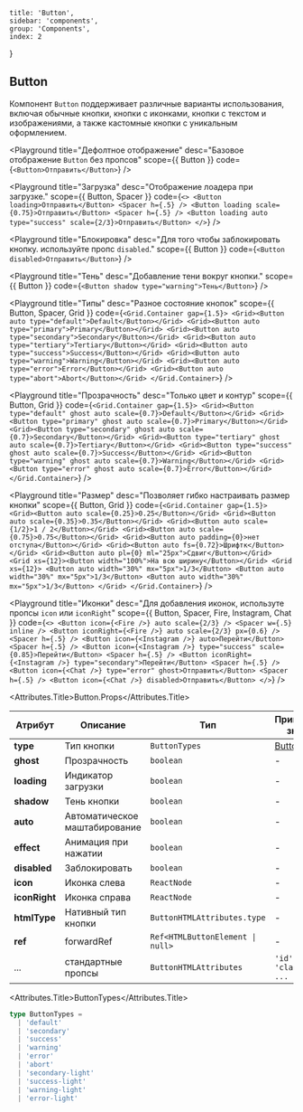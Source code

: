 
	title: 'Button',
	sidebar: 'components',
	group: 'Components',
	index: 2
}

## Button


Компонент `Button` поддерживает различные варианты использования,
включая обычные кнопки, кнопки с иконками, кнопки с текстом и изображениями,
а также кастомные кнопки с уникальным оформлением.

<Playground
  title="Дефолтное отображение"
  desc="Базовое отображение `Button` без пропсов"
  scope={{ Button }}
  code={`
		<Button>Отправить</Button>
	`}
/>


<Playground
  title="Загрузка"
  desc="Отображение лоадера при загрузке."
  scope={{ Button, Spacer }}
  code={`
<>
	<Button loading>Отправить</Button>
	<Spacer h={.5} />
	<Button loading scale={0.75}>Отправить</Button>
	<Spacer h={.5} />
	<Button loading auto type="success" scale={2/3}>Отправить</Button>
</>
`}
/>

<Playground
  title="Блокировка"
  desc="Для того чтобы заблокировать кнопку. используйте пропс `disabled`."
  scope={{ Button }}
  code={`
		<Button disabled>Отправить</Button>
	`}
/>

<Playground
  title="Тень"
  desc="Добавление тени вокруг кнопки."
  scope={{ Button }}
  code={`
		<Button shadow type="warning">Тень</Button>
	`}
/>


<Playground
  title="Типы"
  desc="Разное состояние кнопок"
  scope={{ Button, Spacer, Grid }}
  code={`
<Grid.Container gap={1.5}>
  <Grid><Button auto type="default">Default</Button></Grid>
  <Grid><Button auto type="primary">Primary</Button></Grid>
  <Grid><Button auto type="secondary">Secondary</Button></Grid>
  <Grid><Button auto type="tertiary">Tertiary</Button></Grid>
  <Grid><Button auto type="success">Success</Button></Grid>
  <Grid><Button auto type="warning">Warning</Button></Grid>
  <Grid><Button auto type="error">Error</Button></Grid>
  <Grid><Button auto type="abort">Abort</Button></Grid>
</Grid.Container>
`}
/>


<Playground
  title="Прозрачность"
  desc="Только цвет и контур"
  scope={{ Button, Grid }}
  code={`
<Grid.Container gap={1.5}>
  <Grid><Button type="default" ghost auto scale={0.7}>Default</Button></Grid>
  <Grid><Button type="primary" ghost auto scale={0.7}>Primary</Button></Grid>
  <Grid><Button type="secondary" ghost auto scale={0.7}>Secondary</Button></Grid>
  <Grid><Button type="tertiary" ghost auto scale={0.7}>Tertiary</Button></Grid>
  <Grid><Button type="success" ghost auto scale={0.7}>Success</Button></Grid>
  <Grid><Button type="warning" ghost auto scale={0.7}>Warning</Button></Grid>
  <Grid><Button type="error" ghost auto scale={0.7}>Error</Button></Grid>
</Grid.Container>
`}
/>


<Playground
  title="Размер"
  desc="Позволяет гибко настраивать размер кнопки"
  scope={{ Button, Grid }}
  code={`
<Grid.Container gap={1.5}>
  <Grid><Button auto scale={0.25}>0.25</Button></Grid>
  <Grid><Button auto scale={0.35}>0.35</Button></Grid>
  <Grid><Button auto scale={1/2}>1 / 2</Button></Grid>
  <Grid><Button auto scale={0.75}>0.75</Button></Grid>
  <Grid><Button auto padding={0}>нет отступа</Button></Grid>
  <Grid><Button auto fs={0.72}>Шрифтк</Button></Grid>
  <Grid><Button auto pl={0} ml="25px">Сдвиг</Button></Grid>
  <Grid xs={12}><Button width="100%">На всю ширину</Button></Grid>
  <Grid xs={12}>
    <Button auto width="30%" mx="5px">1/3</Button>
    <Button auto width="30%" mx="5px">1/3</Button>
    <Button auto width="30%" mx="5px">1/3</Button>
  </Grid>
</Grid.Container>
`}
/>


<Playground
  title="Иконки"
  desc="Для добавления иконок, используте пропсы `icon` или `iconRight`"
  scope={{ Button, Spacer, Fire, Instagram, Chat }}
  code={`
<>
  <Button icon={<Fire />} auto scale={2/3} />
  <Spacer w={.5} inline />
  <Button iconRight={<Fire />} auto scale={2/3} px={0.6} />
  <Spacer h={.5} />
  <Button icon={<Instagram />} auto>Перейти</Button>
  <Spacer h={.5} />
  <Button icon={<Instagram />} type="success" scale={0.85}>Перейти</Button>
  <Spacer h={.5} />
  <Button iconRight={<Instagram />} type="secondary">Перейти</Button>
  <Spacer h={.5} />
  <Button icon={<Chat />} type="error" ghost>Отправить</Button>
  <Spacer h={.5} />
  <Button icon={<Chat />} disabled>Отправить</Button>
</>
`}
/>


<Attributes edit="/components/button.mdx">

<Attributes.Title>Button.Props</Attributes.Title>

| Атрибут       | Описание                                  | Тип                                             | Принимаемые значения        | Деф. значение   |
| ------------- | ----------------------------------------- | ----------------------------------------------- | --------------------------- | --------- |
| **type**      | Тип кнопки                                | `ButtonTypes`                                   | [ButtonTypes](#buttontypes) | `default` |
| **ghost**     | Прозрачность                              | `boolean`                                       | -                           | `false`   |
| **loading**   | Индикатор загрузки                        | `boolean`                                       | -                           | `false`   |
| **shadow**    | Тень кнопки                               | `boolean`                                       | -                           | `false`   |
| **auto**      | Автоматическое маштабирование             | `boolean`                                       | -                           | `false`   |
| **effect**    | Анимация при нажатии                      | `boolean`                                       | -                           | `true`    |
| **disabled**  | Заблокировать                             | `boolean`                                       | -                           | `false`   |
| **icon**      | Иконка слева                              | `ReactNode`                                     | -                           | -         |
| **iconRight** | Иконка справа                             | `ReactNode`                                     | -                           | -         |
| **htmlType**  | Нативный тип кнопки                       | `ButtonHTMLAttributes.type`                     | -                           | `button`  |
| **ref**       | forwardRef                                | <Code>Ref<HTMLButtonElement &#124; null></Code> | -                           | -         |
| ...           | стандартные пропсы                        | `ButtonHTMLAttributes`                          | `'id', 'className', ...`    | -         |

<Attributes.Title>ButtonTypes</Attributes.Title>

```ts
type ButtonTypes =
  | 'default'
  | 'secondary'
  | 'success'
  | 'warning'
  | 'error'
  | 'abort'
  | 'secondary-light'
  | 'success-light'
  | 'warning-light'
  | 'error-light'
```


</Attributes>


